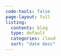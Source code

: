 ```yaml
---
code-tools: false
page-layout: full
listing:
  contents: blog
  type: default
  categories: cloud
  sort: "date desc"
---
```



